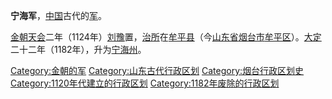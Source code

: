 {{other uses|寧海軍 (中華民國)}}
'''宁海军'''，[[中国|中国]]古代的[[军_(行政区划)|军]]。

[[金朝|金朝]][[天会_(金朝)|天会]]二年（1124年）[[刘豫|刘豫]]置，[[治所|治所]]在[[牟平县|牟平县]]（今[[山东省|山东省]][[烟台市|烟台市]][[牟平区|牟平区]]）。[[大定_(金朝)|大定]]二十二年（1182年），升为[[宁海州|宁海州]]。

{{山东行政区划小作品}}
{{DEFAULTSORT:N}}
[[Category:金朝的军|Category:金朝的军]]
[[Category:山东古代行政区划|Category:山东古代行政区划]]
[[Category:烟台行政区划史|Category:烟台行政区划史]]
[[Category:1120年代建立的行政区划|Category:1120年代建立的行政区划]]
[[Category:1182年废除的行政区划|Category:1182年废除的行政区划]]